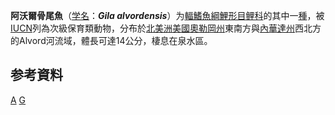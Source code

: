 {{Speciesbox 
| genus = Gila
| species = alvordensis
| authority = [[Hubbs|Hubbs]] & [[Miller|Miller]], 1972
| status = VU
| status_system = IUCN3.1
}}

'''阿沃爾骨尾魚'''（[[学名|学名]]：'''''Gila alvordensis'''''）为[[輻鰭魚綱|輻鰭魚綱]][[鯉形目|鯉形目]][[鲤科|鲤科]]的其中一[[種|種]]，被[[IUCN|IUCN]]列為次級保育類動物，分布於[[北美洲|北美洲]][[美國|美國]][[奧勒岡州|奧勒岡州]]東南方與[[內華達州|內華達州]]西北方的Alvord河流域，體長可達14公分，棲息在泉水區。

== 参考資料 ==
{{reflist}}
{{Taxonbar}}

[[Category:骨尾魚屬|A]]
[[Category:1972年描述的鱼类|G]]